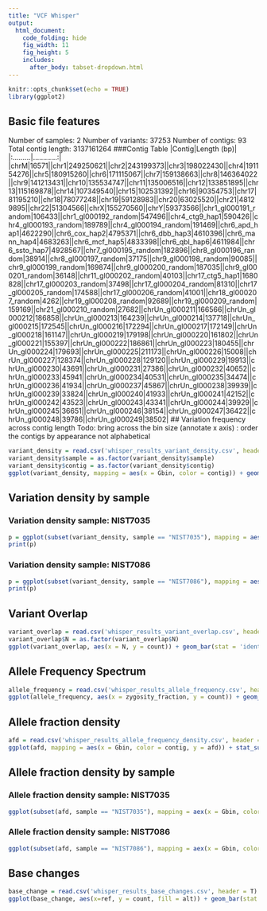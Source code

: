 ```yaml
---
title: "VCF Whisper"
output: 
  html_document:
    code_folding: hide
    fig_width: 11
    fig_height: 5
    includes:
      after_body: tabset-dropdown.html
---
```


```r
knitr::opts_chunk$set(echo = TRUE)
library(ggplot2)
```

## Basic file features
Number of samples: 2
Number of variants: 37253
Number of contigs: 93
Total contig length: 3137161264
###Contig Table
|Contig|Length (bp)|
|:.........|............:|
|chrM|16571||chr1|249250621||chr2|243199373||chr3|198022430||chr4|191154276||chr5|180915260||chr6|171115067||chr7|159138663||chr8|146364022||chr9|141213431||chr10|135534747||chr11|135006516||chr12|133851895||chr13|115169878||chr14|107349540||chr15|102531392||chr16|90354753||chr17|81195210||chr18|78077248||chr19|59128983||chr20|63025520||chr21|48129895||chr22|51304566||chrX|155270560||chrY|59373566||chr1_gl000191_random|106433||chr1_gl000192_random|547496||chr4_ctg9_hap1|590426||chr4_gl000193_random|189789||chr4_gl000194_random|191469||chr6_apd_hap1|4622290||chr6_cox_hap2|4795371||chr6_dbb_hap3|4610396||chr6_mann_hap4|4683263||chr6_mcf_hap5|4833398||chr6_qbl_hap6|4611984||chr6_ssto_hap7|4928567||chr7_gl000195_random|182896||chr8_gl000196_random|38914||chr8_gl000197_random|37175||chr9_gl000198_random|90085||chr9_gl000199_random|169874||chr9_gl000200_random|187035||chr9_gl000201_random|36148||chr11_gl000202_random|40103||chr17_ctg5_hap1|1680828||chr17_gl000203_random|37498||chr17_gl000204_random|81310||chr17_gl000205_random|174588||chr17_gl000206_random|41001||chr18_gl000207_random|4262||chr19_gl000208_random|92689||chr19_gl000209_random|159169||chr21_gl000210_random|27682||chrUn_gl000211|166566||chrUn_gl000212|186858||chrUn_gl000213|164239||chrUn_gl000214|137718||chrUn_gl000215|172545||chrUn_gl000216|172294||chrUn_gl000217|172149||chrUn_gl000218|161147||chrUn_gl000219|179198||chrUn_gl000220|161802||chrUn_gl000221|155397||chrUn_gl000222|186861||chrUn_gl000223|180455||chrUn_gl000224|179693||chrUn_gl000225|211173||chrUn_gl000226|15008||chrUn_gl000227|128374||chrUn_gl000228|129120||chrUn_gl000229|19913||chrUn_gl000230|43691||chrUn_gl000231|27386||chrUn_gl000232|40652||chrUn_gl000233|45941||chrUn_gl000234|40531||chrUn_gl000235|34474||chrUn_gl000236|41934||chrUn_gl000237|45867||chrUn_gl000238|39939||chrUn_gl000239|33824||chrUn_gl000240|41933||chrUn_gl000241|42152||chrUn_gl000242|43523||chrUn_gl000243|43341||chrUn_gl000244|39929||chrUn_gl000245|36651||chrUn_gl000246|38154||chrUn_gl000247|36422||chrUn_gl000248|39786||chrUn_gl000249|38502|
## Variation frequency across contig length
Todo: bring across the bin size (annotate x axis)
    : order the contigs by appearance not alphabetical

```r
variant_density = read.csv('whisper_results_variant_density.csv', header = T)
variant_density$sample = as.factor(variant_density$sample)
variant_density$contig = as.factor(variant_density$contig)
ggplot(variant_density, mapping = aes(x = Gbin, color = contig)) + geom_line(aes(y = TOT)) + ggtitle(label = 'Variant density across all contigs, and samples') + xlab('2000 bins of equal size') + ylab('Variant count')
```

## Variation density by sample {.tabset .tabset-dropdown}

### Variation density sample: NIST7035

```r
p = ggplot(subset(variant_density, sample == "NIST7035"), mapping = aes(x = Gbin, color = contig)) + geom_line(aes(y = TOT))
print(p)
```

### Variation density sample: NIST7086

```r
p = ggplot(subset(variant_density, sample == "NIST7086"), mapping = aes(x = Gbin, color = contig)) + geom_line(aes(y = TOT))
print(p)
```

## Variant Overlap

```r
variant_overlap = read.csv('whisper_results_variant_overlap.csv', header = T)
variant_overlap$N = as.factor(variant_overlap$N)
ggplot(variant_overlap, aes(x = N, y = count)) + geom_bar(stat = 'identity')
```

## Allele Frequency Spectrum

```r
allele_frequency = read.csv('whisper_results_allele_frequency.csv', header = T)
ggplot(allele_frequency, aes(x = zygosity_fraction, y = count)) + geom_bar(stat = 'identity')
```

## Allele fraction density

```r
afd = read.csv('whisper_results_allele_frequency_density.csv', header = T)
ggplot(afd, mapping = aes(x = Gbin, color = contig, y = afd)) + stat_summary(fun.y = "mean", geom= "line"))
```

## Allele fraction density by sample {.tabset .tabset-dropdown}

### Allele fraction density sample: NIST7035

```r
ggplot(subset(afd, sample == "NIST7035"), mapping = aex(x = Gbin, color = contig, y = afd)) + stat_summary(fun.y = "mean", geom = "line"))
```

### Allele fraction density sample: NIST7086

```r
ggplot(subset(afd, sample == "NIST7086"), mapping = aex(x = Gbin, color = contig, y = afd)) + stat_summary(fun.y = "mean", geom = "line"))
```

## Base changes

```r
base_change = read.csv('whisper_results_base_changes.csv', header = T)
ggplot(base_change, aes(x=ref, y = count, fill = alt)) + geom_bar(stat = 'identity', position = position_dodge())
```
